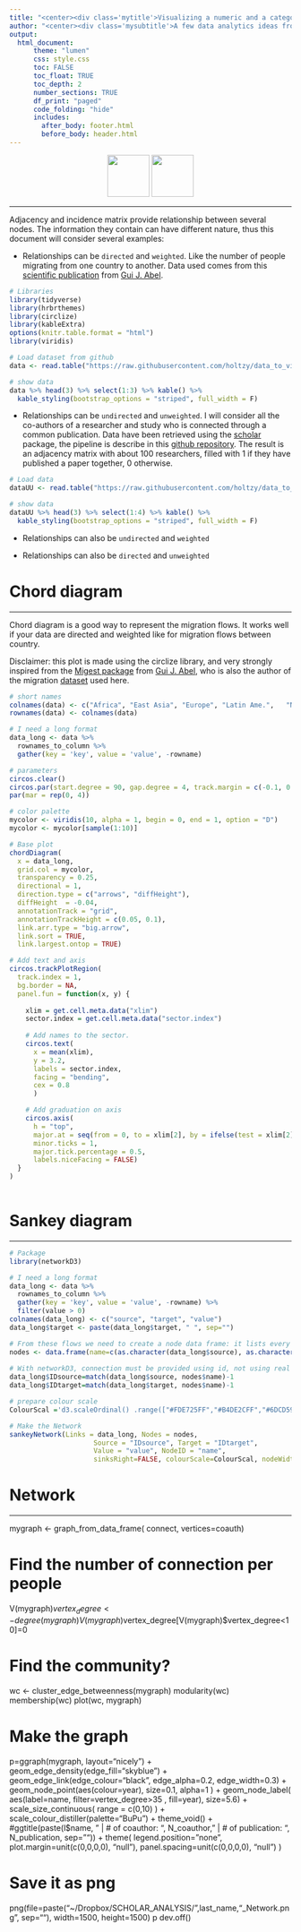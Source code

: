 ```yaml
---
title: "<center><div class='mytitle'>Visualizing a numeric and a categoric variable</div></center>"
author: "<center><div class='mysubtitle'>A few data analytics ideas from [data-to-viz.com](https://github.com/holtzy/)</div></center>"
output:
  html_document:
      theme: "lumen"
      css: style.css
      toc: FALSE
      toc_float: TRUE
      toc_depth: 2
      number_sections: TRUE
      df_print: "paged"
      code_folding: "hide"
      includes: 
        after_body: footer.html
        before_body: header.html
---
```



<div class="mycontent">


<center>
![](../img/section/Bar150.png){width=75px}
![](../img/section/CircularBarplot150.png){width=75px}
</center>

***





Adjacency and incidence matrix provide relationship between several nodes. The information they contain can have different nature, thus this document will consider several examples:


- Relationships can be `directed` and `weighted`. Like the number of people migrating from one country to another. Data used comes from this [scientific publication](https://onlinelibrary.wiley.com/doi/abs/10.1111/imre.12327) from [Gui J. Abel](http://guyabel.com).
```r
# Libraries
library(tidyverse)
library(hrbrthemes)
library(circlize)
library(kableExtra)
options(knitr.table.format = "html")
library(viridis)

# Load dataset from github
data <- read.table("https://raw.githubusercontent.com/holtzy/data_to_viz/master/Example_dataset/13_AdjacencyDirectedWeighted.csv", header=TRUE)

# show data
data %>% head(3) %>% select(1:3) %>% kable() %>%
  kable_styling(bootstrap_options = "striped", full_width = F)
```

- Relationships can be `undirected` and `unweighted`. I will consider all the co-authors of a researcher and study who is connected through a common publication. Data have been retrieved using the [scholar](https://github.com/jkeirstead/scholar) package, the pipeline is describe in this [github repository](https://github.com/holtzy/Google-Scholar-Network). The result is an adjacency matrix with about 100 researchers, filled with 1 if they have published a paper together, 0 otherwise.

```r
# Load data
dataUU <- read.table("https://raw.githubusercontent.com/holtzy/data_to_viz/master/Example_dataset/13_AdjacencyUndirectedUnweighted.csv", header=TRUE)

# show data
dataUU %>% head(3) %>% select(1:4) %>% kable() %>%
  kable_styling(bootstrap_options = "striped", full_width = F)
```

- Relationships can also be `undirected` and `weighted`

- Relationships can also be `directed` and `unweighted`







# Chord diagram
***

Chord diagram is a good way to represent the migration flows. It works well if your data are directed and weighted like for migration flows between country.  

Disclaimer: this plot is made using the circlize library, and very strongly inspired from the [Migest package](https://github.com/cran/migest) from [Gui J. Abel](http://guyabel.com), who is also the author of the migration [dataset](https://www.oeaw.ac.at/fileadmin/subsites/Institute/VID/PDF/Publications/Working_Papers/WP2016_02.pdf) used here.




```r
# short names
colnames(data) <- c("Africa", "East Asia", "Europe", "Latin Ame.",   "North Ame.",   "Oceania", "South Asia", "South East Asia", "Soviet Union", "West.Asia")
rownames(data) <- colnames(data)

# I need a long format
data_long <- data %>%
  rownames_to_column %>%
  gather(key = 'key', value = 'value', -rowname)

# parameters
circos.clear()
circos.par(start.degree = 90, gap.degree = 4, track.margin = c(-0.1, 0.1), points.overflow.warning = FALSE)
par(mar = rep(0, 4))

# color palette
mycolor <- viridis(10, alpha = 1, begin = 0, end = 1, option = "D")
mycolor <- mycolor[sample(1:10)]

# Base plot
chordDiagram(
  x = data_long, 
  grid.col = mycolor,
  transparency = 0.25,
  directional = 1,
  direction.type = c("arrows", "diffHeight"), 
  diffHeight  = -0.04,
  annotationTrack = "grid", 
  annotationTrackHeight = c(0.05, 0.1),
  link.arr.type = "big.arrow", 
  link.sort = TRUE, 
  link.largest.ontop = TRUE)

# Add text and axis
circos.trackPlotRegion(
  track.index = 1, 
  bg.border = NA, 
  panel.fun = function(x, y) {
    
    xlim = get.cell.meta.data("xlim")
    sector.index = get.cell.meta.data("sector.index")
    
    # Add names to the sector. 
    circos.text(
      x = mean(xlim), 
      y = 3.2, 
      labels = sector.index, 
      facing = "bending", 
      cex = 0.8
      )

    # Add graduation on axis
    circos.axis(
      h = "top", 
      major.at = seq(from = 0, to = xlim[2], by = ifelse(test = xlim[2]>10, yes = 2, no = 1)), 
      minor.ticks = 1, 
      major.tick.percentage = 0.5,
      labels.niceFacing = FALSE)
  }
)
  
```



# Sankey diagram
***

```r
# Package
library(networkD3)

# I need a long format
data_long <- data %>%
  rownames_to_column %>%
  gather(key = 'key', value = 'value', -rowname) %>%
  filter(value > 0)
colnames(data_long) <- c("source", "target", "value")
data_long$target <- paste(data_long$target, " ", sep="")

# From these flows we need to create a node data frame: it lists every entities involved in the flow
nodes <- data.frame(name=c(as.character(data_long$source), as.character(data_long$target)) %>% unique())
 
# With networkD3, connection must be provided using id, not using real name like in the links dataframe.. So we need to reformat it.
data_long$IDsource=match(data_long$source, nodes$name)-1 
data_long$IDtarget=match(data_long$target, nodes$name)-1

# prepare colour scale
ColourScal ='d3.scaleOrdinal() .range(["#FDE725FF","#B4DE2CFF","#6DCD59FF","#35B779FF","#1F9E89FF","#26828EFF","#31688EFF","#3E4A89FF","#482878FF","#440154FF"])'

# Make the Network
sankeyNetwork(Links = data_long, Nodes = nodes,
                     Source = "IDsource", Target = "IDtarget",
                     Value = "value", NodeID = "name", 
                     sinksRight=FALSE, colourScale=ColourScal, nodeWidth=40, fontSize=13, nodePadding=20)
```













# Network
***

mygraph <- graph_from_data_frame( connect, vertices=coauth)

# Find the number of connection per people
V(mygraph)$vertex_degree <-  degree(mygraph)
V(mygraph)$vertex_degree[V(mygraph)$vertex_degree<10]=0

# Find the community?
wc <- cluster_edge_betweenness(mygraph)
modularity(wc)
membership(wc)
plot(wc, mygraph)

# Make the graph
p=ggraph(mygraph, layout="nicely") + 
  geom_edge_density(edge_fill="skyblue") +
  geom_edge_link(edge_colour="black", edge_alpha=0.2, edge_width=0.3) +
  geom_node_point(aes(colour=year), size=0.1, alpha=1 ) +
  geom_node_label( aes(label=name, filter=vertex_degree>35 , fill=year), size=5.6) +
  scale_size_continuous( range = c(0,10) ) +
  scale_colour_distiller(palette="BuPu") +
  theme_void() +
  #ggtitle(paste(l$name, " | # of coauthor: ", N_coauthor, " | # of publication: ", N_publication, sep="")) +
  theme(
    legend.position="none",
    plot.margin=unit(c(0,0,0,0), "null"),
    panel.spacing=unit(c(0,0,0,0), "null")
  )


# Save it as png
png(file=paste("~/Dropbox/SCHOLAR_ANALYSIS/",last_name,"_Network.png", sep=""), width=1500, height=1500)
p
dev.off()










 








</div>














